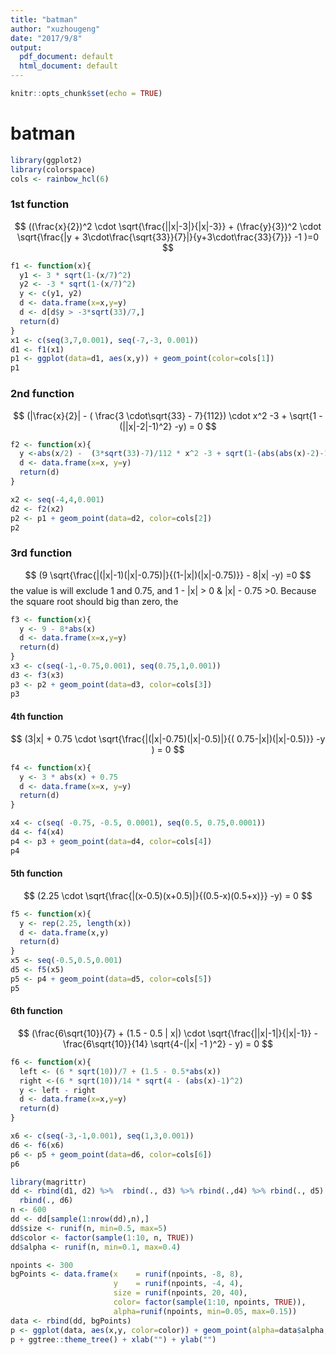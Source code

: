 ---
title: "batman"
author: "xuzhougeng"
date: "2017/9/8"
output:
  pdf_document: default
  html_document: default
---

```{r setup, include=FALSE}
knitr::opts_chunk$set(echo = TRUE)
```

# batman
```{r}
library(ggplot2)
library(colorspace)
cols <- rainbow_hcl(6)
```

### 1st function
$$
((\frac{x}{2})^2 \cdot \sqrt{\frac{||x|-3|}{|x|-3}} + (\frac{y}{3})^2 \cdot \sqrt{\frac{|y + 3\cdot\frac{\sqrt{33}}{7}|}{y+3\cdot\frac{33}{7}}} -1 )=0
$$
```{r function1}
f1 <- function(x){
  y1 <- 3 * sqrt(1-(x/7)^2)
  y2 <- -3 * sqrt(1-(x/7)^2)
  y <- c(y1, y2)
  d <- data.frame(x=x,y=y)
  d <- d[d$y > -3*sqrt(33)/7,]
  return(d)
}
x1 <- c(seq(3,7,0.001), seq(-7,-3, 0.001))
d1 <- f1(x1)
p1 <- ggplot(data=d1, aes(x,y)) + geom_point(color=cols[1])
p1
```

### 2nd function

$$
(|\frac{x}{2}| - ( \frac{3 \cdot\sqrt{33} - 7}{112}) \cdot x^2 -3 + \sqrt{1 - (||x|-2|-1)^2} -y) = 0
$$


```{r function2}
f2 <- function(x){
  y <-abs(x/2) -  (3*sqrt(33)-7)/112 * x^2 -3 + sqrt(1-(abs(abs(x)-2)-1)^2)
  d <- data.frame(x=x, y=y)
  return(d)
}

x2 <- seq(-4,4,0.001)
d2 <- f2(x2)
p2 <- p1 + geom_point(data=d2, color=cols[2])
p2
```

### 3rd function
$$
(9 \sqrt{\frac{|(|x|-1)(|x|-0.75)|}{(1-|x|)(|x|-0.75)}}  - 8|x| -y) =0
$$
the value is will exclude 1 and 0.75,  and 1 - |x| > 0 & |x| - 0.75 >0. Because the square root should big than zero, the 

```{r function3}
f3 <- function(x){
  y <- 9 - 8*abs(x)
  d <- data.frame(x=x,y=y)
  return(d)
}
x3 <- c(seq(-1,-0.75,0.001), seq(0.75,1,0.001))
d3 <- f3(x3)
p3 <- p2 + geom_point(data=d3, color=cols[3])
p3
```

#### 4th function
$$
(3|x| + 0.75 \cdot \sqrt{\frac{|(|x|-0.75)(|x|-0.5)|}{(
0.75-|x|)(|x|-0.5)}} -y ) = 0
$$

```{r function4}
f4 <- function(x){
  y <- 3 * abs(x) + 0.75 
  d <- data.frame(x=x, y=y)
  return(d)
}

x4 <- c(seq( -0.75, -0.5, 0.0001), seq(0.5, 0.75,0.0001))
d4 <- f4(x4)
p4 <- p3 + geom_point(data=d4, color=cols[4])
p4

```


#### 5th function
$$
(2.25 \cdot \sqrt{\frac{|(x-0.5)(x+0.5)|}{(0.5-x)(0.5+x)}} -y) = 0
$$
```{r function5}
f5 <- function(x){
  y <- rep(2.25, length(x))
  d <- data.frame(x,y)
  return(d)
}
x5 <- seq(-0.5,0.5,0.001)
d5 <- f5(x5)
p5 <- p4 + geom_point(data=d5, color=cols[5])
p5
```

#### 6th function
$$
(\frac{6\sqrt{10}}{7} + (1.5 - 0.5 | x|) \cdot \sqrt{\frac{||x|-1|}{|x|-1}} - \frac{6\sqrt{10}}{14} \sqrt{4-(|x| -1 )^2} - y)  = 0
$$
```{r function6}
f6 <- function(x){
  left <- (6 * sqrt(10))/7 + (1.5 - 0.5*abs(x)) 
  right <-(6 * sqrt(10))/14 * sqrt(4 - (abs(x)-1)^2)
  y <- left - right
  d <- data.frame(x=x,y=y)
  return(d)
}

x6 <- c(seq(-3,-1,0.001), seq(1,3,0.001))
d6 <- f6(x6)
p6 <- p5 + geom_point(data=d6, color=cols[6])
p6
```



```{r}
library(magrittr)
dd <- rbind(d1, d2) %>%  rbind(., d3) %>% rbind(.,d4) %>% rbind(., d5) %>% 
  rbind(., d6)
n <- 600
dd <- dd[sample(1:nrow(dd),n),]
dd$size <- runif(n, min=0.5, max=5)
dd$color <- factor(sample(1:10, n, TRUE))
dd$alpha <- runif(n, min=0.1, max=0.4)

npoints <- 300
bgPoints <- data.frame(x    = runif(npoints, -8, 8),
                       y    = runif(npoints, -4, 4),
                       size = runif(npoints, 20, 40),
                       color= factor(sample(1:10, npoints, TRUE)),
                       alpha=runif(npoints, min=0.05, max=0.15))
data <- rbind(dd, bgPoints)
p <- ggplot(data, aes(x,y, color=color)) + geom_point(alpha=data$alpha, size=data$size)
p + ggtree::theme_tree() + xlab("") + ylab("")
```

